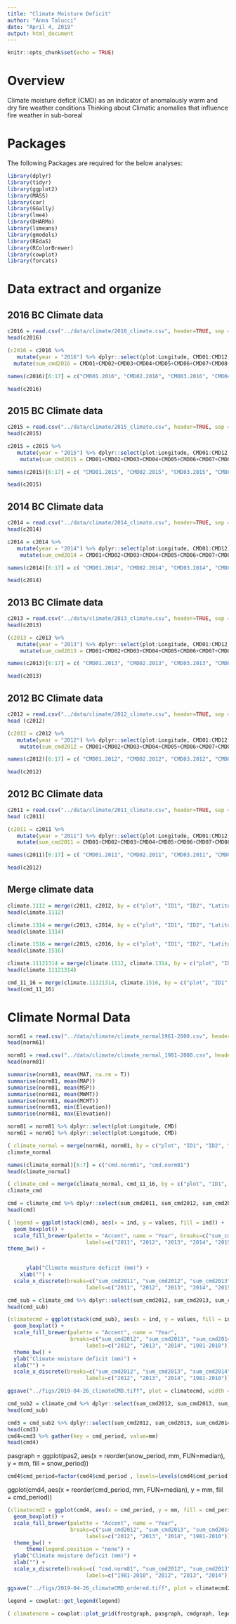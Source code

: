 ```yaml
---
title: "Climate Moisture Deficit"
author: "Anna Talucci"
date: "April 4, 2019"
output: html_document
---
```


```r
knitr::opts_chunk$set(echo = TRUE)
```

# Overview

Climate moisture deficit (CMD) as an indicator of anomalously warm and dry fire weather conditions
Thinking about Climatic anomalies that influence fire weather in sub-boreal



# Packages

The following Packages are required for the below analyses:

```r
library(dplyr)
library(tidyr)
library(ggplot2)
library(MASS)
library(car)
library(GGally)
library(lme4)
library(DHARMa)
library(lsmeans)
library(gmodels)
library(REdaS)
library(RColorBrewer)
library(cowplot)
library(forcats)
```

# Data extract and organize
## 2016 BC Climate data 

```r
c2016 = read.csv("../data/climate/2016_climate.csv", header=TRUE, sep = ",", strip.white = TRUE)
head(c2016)
```

```r
(c2016 = c2016 %>%
   mutate(year = "2016") %>% dplyr::select(plot:Longitude, CMD01:CMD12, year) %>%
  mutate(sum_cmd2016 = CMD01+CMD02+CMD03+CMD04+CMD05+CMD06+CMD07+CMD08+CMD09+CMD10+CMD11+CMD12))
```

```r
names(c2016)[6:17] = c("CMD01.2016", "CMD02.2016", "CMD03.2016", "CMD04.2016", "CMD05.2016", "CMD06.2016", "CMD07.2016", "CMD08.2016", "CMD09.2016", "CMD10.2016", "CMD11.2016", "CMD12.2016")

head(c2016)
```

## 2015 BC Climate data 
```r
c2015 = read.csv("../data/climate/2015_climate.csv", header=TRUE, sep = ",", strip.white = TRUE)
head(c2015)
```

```r
c2015 = c2015 %>%
   mutate(year = "2015") %>% dplyr::select(plot:Longitude, CMD01:CMD12, year) %>%
    mutate(sum_cmd2015 = CMD01+CMD02+CMD03+CMD04+CMD05+CMD06+CMD07+CMD08+CMD09+CMD10+CMD11+CMD12)

names(c2015)[6:17] = c( "CMD01.2015", "CMD02.2015", "CMD03.2015", "CMD04.2015", "CMD05.2015", "CMD06.2015", "CMD07.2015", "CMD08.2015", "CMD09.2015", "CMD10.2015", "CMD11.2015", "CMD12.2015")

head(c2015)
```




## 2014 BC Climate data 
```r
c2014 = read.csv("../data/climate/2014_climate.csv", header=TRUE, sep = ",", strip.white = TRUE)
head(c2014)
```

```r
c2014 = c2014 %>%
   mutate(year = "2014") %>% dplyr::select(plot:Longitude, CMD01:CMD12, year) %>%
    mutate(sum_cmd2014 = CMD01+CMD02+CMD03+CMD04+CMD05+CMD06+CMD07+CMD08+CMD09+CMD10+CMD11+CMD12)

names(c2014)[6:17] = c( "CMD01.2014", "CMD02.2014", "CMD03.2014", "CMD04.2014", "CMD05.2014", "CMD06.2014", "CMD07.2014", "CMD08.2014", "CMD09.2014", "CMD10.2014", "CMD11.2014", "CMD12.2014")

head(c2014)
```



## 2013 BC Climate data 
```r
c2013 = read.csv("../data/climate/2013_climate.csv", header=TRUE, sep = ",", strip.white = TRUE)
head(c2013)
```

```r
(c2013 = c2013 %>%
   mutate(year = "2013") %>% dplyr::select(plot:Longitude, CMD01:CMD12, year) %>%
    mutate(sum_cmd2013 = CMD01+CMD02+CMD03+CMD04+CMD05+CMD06+CMD07+CMD08+CMD09+CMD10+CMD11+CMD12))
```

```r
names(c2013)[6:17] = c( "CMD01.2013", "CMD02.2013", "CMD03.2013", "CMD04.2013", "CMD05.2013", "CMD06.2013", "CMD07.2013", "CMD08.2013", "CMD09.2013", "CMD10.2013", "CMD11.2013", "CMD12.2013")

head(c2013)
```

## 2012 BC Climate data 
```r
c2012 = read.csv("../data/climate/2012_climate.csv", header=TRUE, sep = ",", strip.white = TRUE)
head (c2012)
```

```r
(c2012 = c2012 %>%
   mutate(year = "2012") %>% dplyr::select(plot:Longitude, CMD01:CMD12, year) %>%
    mutate(sum_cmd2012 = CMD01+CMD02+CMD03+CMD04+CMD05+CMD06+CMD07+CMD08+CMD09+CMD10+CMD11+CMD12))
```

```r
names(c2012)[6:17] = c( "CMD01.2012", "CMD02.2012", "CMD03.2012", "CMD04.2012", "CMD05.2012", "CMD06.2012", "CMD07.2012", "CMD08.2012", "CMD09.2012", "CMD10.2012", "CMD11.2012", "CMD12.2012")

head(c2012)
```

## 2012 BC Climate data 
```r
c2011 = read.csv("../data/climate/2011_climate.csv", header=TRUE, sep = ",", strip.white = TRUE)
head (c2011)
```

```r
(c2011 = c2011 %>%
   mutate(year = "2011") %>% dplyr::select(plot:Longitude, CMD01:CMD12, year) %>%
   mutate(sum_cmd2011 = CMD01+CMD02+CMD03+CMD04+CMD05+CMD06+CMD07+CMD08+CMD09+CMD10+CMD11+CMD12))
```

```r
names(c2011)[6:17] = c( "CMD01.2011", "CMD02.2011", "CMD03.2011", "CMD04.2011", "CMD05.2011", "CMD06.2011", "CMD07.2011", "CMD08.2011", "CMD09.2011", "CMD10.2011", "CMD11.2011", "CMD12.2011")

head(c2012)
```

## Merge climate data
```r
climate.1112 = merge(c2011, c2012, by = c("plot", "ID1", "ID2", "Latitude", "Longitude"))
head(climate.1112)
```

```r
climate.1314 = merge(c2013, c2014, by = c("plot", "ID1", "ID2", "Latitude", "Longitude"))
head(climate.1314)
```

```r
climate.1516 = merge(c2015, c2016, by = c("plot", "ID1", "ID2", "Latitude", "Longitude"))
head(climate.1516)
```

```r
climate.11121314 = merge(climate.1112, climate.1314, by = c("plot", "ID1", "ID2", "Latitude", "Longitude"))
head(climate.11121314)
```

```r
cmd_11_16 = merge(climate.11121314, climate.1516, by = c("plot", "ID1", "ID2", "Latitude", "Longitude"))
head(cmd_11_16)
```


# Climate Normal Data

```r
norm61 = read.csv("../data/climate/climate_normal1961-2000.csv", header=TRUE, sep = ",", strip.white = TRUE)
head(norm61)

```

```r
norm81 = read.csv("../data/climate/climate_normal_1981-2000.csv", header=TRUE, sep = ",", strip.white = TRUE)
head(norm81)
```

```r
summarise(norm81, mean(MAT, na.rm = T))
summarise(norm81, mean(MAP))
summarise(norm81, mean(MSP))
summarise(norm81, mean(MWMT))
summarise(norm81, mean(MCMT))
summarise(norm81, min(Elevation))
summarise(norm81, max(Elevation))
```



```r
norm81 = norm81 %>% dplyr::select(plot:Longitude, CMD)
norm61 = norm61 %>% dplyr::select(plot:Longitude, CMD)
```

```r
( climate_normal = merge(norm61, norm81, by = c("plot", "ID1", "ID2", "Latitude", "Longitude")) )
climate_normal
```

```r
names(climate_normal)[6:7] = c("cmd.norm61", "cmd.norm81")
head(climate_normal)
```

```r
( climate_cmd = merge(climate_normal, cmd_11_16, by = c("plot", "ID1", "ID2", "Latitude", "Longitude")) )
climate_cmd
```


```r
cmd = climate_cmd %>% dplyr::select(sum_cmd2011, sum_cmd2012, sum_cmd2013, sum_cmd2014, sum_cmd2015, sum_cmd2016, cmd.norm61, cmd.norm81)
head(cmd)

```


```r

( legend = ggplot(stack(cmd), aes(x = ind, y = values, fill = ind)) +
  geom_boxplot() +
  scale_fill_brewer(palette = "Accent", name = "Year", breaks=c("sum_cmd2011", "sum_cmd2012", "sum_cmd2013", "sum_cmd2014", "sum_cmd2015", "sum_cmd2016", "cmd.norm61", "cmd.norm81"),
                         labels=c("2011", "2012", "2013", "2014", "2015", "2016", "1961-2000", "1981-2010")) +
theme_bw() +

  
      ylab("Climate moisture deficit (mm)") +
    xlab("") +
  scale_x_discrete(breaks=c("sum_cmd2011", "sum_cmd2012", "sum_cmd2013", "sum_cmd2014", "sum_cmd2015", "sum_cmd2016", "cmd.norm61", "cmd.norm81"),
                         labels=c("2011", "2012", "2013", "2014", "2015", "2016", "1961-2000", "1981-2010")) )
```


```r
cmd_sub = climate_cmd %>% dplyr::select(sum_cmd2012, sum_cmd2013, sum_cmd2014, cmd.norm81)
head(cmd_sub)

```


```r

(climatecmd = ggplot(stack(cmd_sub), aes(x = ind, y = values, fill = ind)) +
  geom_boxplot() +
  scale_fill_brewer(palette = "Accent", name = "Year", 
                    breaks=c("sum_cmd2012", "sum_cmd2013", "sum_cmd2014", "cmd.norm81"),
                         labels=c("2012", "2013", "2014", "1981-2010")) +
  theme_bw() +
  ylab("Climate moisture deficit (mm)") +
  xlab("") +
  scale_x_discrete(breaks=c("sum_cmd2012", "sum_cmd2013", "sum_cmd2014", "cmd.norm81"),
                         labels=c("2012", "2013", "2014", "1981-2010")) )
```

```r
ggsave("../figs/2019-04-26_climateCMD.tiff", plot = climatecmd, width = 6, height = 4, units = c("in"), dpi=600 )
```


```r
cmd_sub2 = climate_cmd %>% dplyr::select(sum_cmd2012, sum_cmd2013, sum_cmd2014, cmd.norm81)
head(cmd_sub)

```


```r
cmd3 = cmd_sub2 %>% dplyr::select(sum_cmd2012, sum_cmd2013, sum_cmd2014, cmd.norm81)
head(cmd3)
cmd4=cmd3 %>% gather(key = cmd_period, value=mm)
head(cmd4)
```
 pasgraph = ggplot(pas2, aes(x = reorder(snow_period, mm, FUN=median), y = mm, fill = snow_period))
```r
cmd4$cmd_period=factor(cmd4$cmd_period , levels=levels(cmd4$cmd_period)[c("cmd.norm81","sum_cmd2012","sum_cmd2013","sum_cmd2014")])
```

ggplot(cmd4, aes(x = reorder(cmd_period, mm, FUN=median), y = mm, fill = cmd_period))
```r

(climatecmd2 = ggplot(cmd4, aes(x = cmd_period, y = mm, fill = cmd_period)) +
  geom_boxplot() +
  scale_fill_brewer(palette = "Accent", name = "Year", 
                    breaks=c("sum_cmd2012", "sum_cmd2013", "sum_cmd2014", "cmd.norm81"),
                         labels=c("2012", "2013", "2014", "1981-2010")) +
  theme_bw() +
      theme(legend.position = "none") +
  ylab("Climate moisture deficit (mm)") +
  xlab("") +
  scale_x_discrete(breaks=c( "cmd.norm81", "sum_cmd2012", "sum_cmd2013", "sum_cmd2014"),
                         labels=c("1981-2010", "2012", "2013", "2014")) )
```

```r
ggsave("../figs/2019-04-26_climateCMD_ordered.tiff", plot = climatecmd2, width = 6, height = 4, units = c("in"), dpi=600 )
```

```r
legend = cowplot::get_legend(legend)

( climatenorm = cowplot::plot_grid(frostgraph, pasgraph, cmdgraph, legend, labels = c("A", "B", "C"), align = "hv", ncol= 2) )
```


